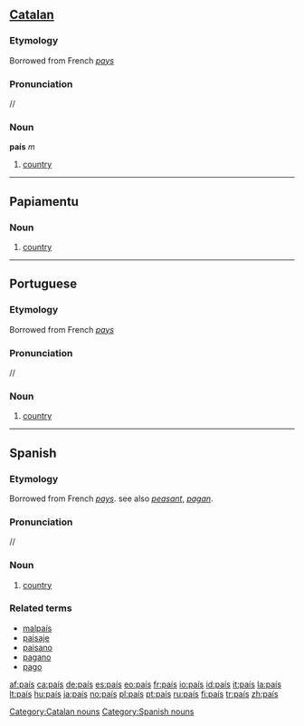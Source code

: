 {{see|pais}}
==[[Catalan]]==

===Etymology===
Borrowed from French ''[[pays]]''

===Pronunciation===
/{{IPAchar|paˈis}}/

===Noun===
'''país''' ''m''

# [[country]]

[[Category:Catalan nouns]]

----

==Papiamentu==

===Noun===
{{infl|pap|noun}}

# [[country]]

----

==Portuguese==

===Etymology===
Borrowed from French ''[[pays]]''

===Pronunciation===
/{{IPAchar|paˈis}}/

===Noun===
{{infl|pt|noun|g=m|plural|países}}

# [[country]]

----

==Spanish==

===Etymology===
Borrowed from French ''[[pays]]''. see also ''[[peasant]]'', ''[[pagan]]''.

===Pronunciation===
/{{IPAchar|paˈis}}/

===Noun===
{{es-noun-m|pl=paises}}

# [[country]]

===Related terms===
*[[malpaís]]
*[[paisaje]]
*[[paisano]]
*[[pagano]]
*[[pago]]

[[Category:Spanish nouns]]

[[af:país]]
[[ca:país]]
[[de:país]]
[[es:país]]
[[eo:país]]
[[fr:país]]
[[io:país]]
[[id:país]]
[[it:país]]
[[la:país]]
[[lt:país]]
[[hu:país]]
[[ja:país]]
[[no:país]]
[[pl:país]]
[[pt:país]]
[[ru:país]]
[[fi:país]]
[[tr:país]]
[[zh:país]]